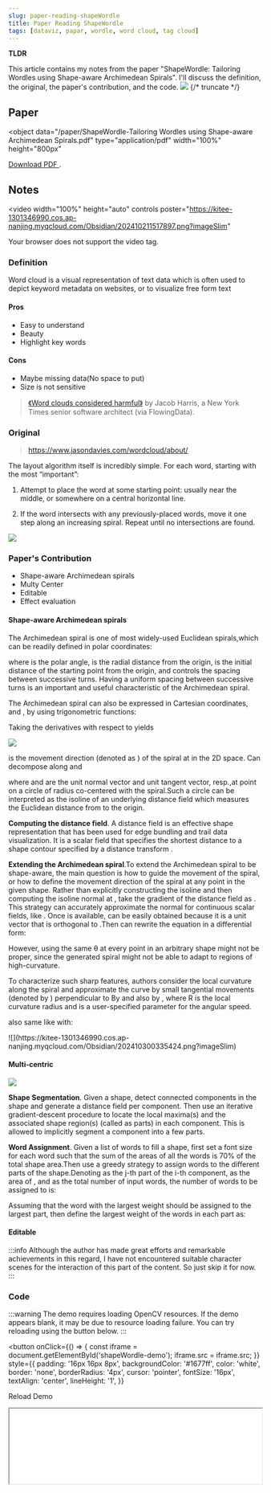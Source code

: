 ```yaml
---
slug: paper-reading-shapeWordle
title: Paper Reading ShapeWordle
tags: [dataviz, papar, wordle, word cloud, tag cloud]
---
```



**TLDR**

This article contains my notes from the paper "ShapeWordle: Tailoring Wordles using Shape-aware Archimedean Spirals". I'll discuss the definition, the original, the paper's contribution, and the code.
![](https://kitee-1301346990.cos.ap-nanjing.myqcloud.com/Obsidian/202410211517897.png?imageSlim)
{/* truncate */}

## Paper

<object
  data="/paper/ShapeWordle-Tailoring Wordles using Shape-aware Archimedean Spirals.pdf"
  type="application/pdf"
  width="100%"
  height="800px"
>
  <a href="/paper/ShapeWordle-Tailoring Wordles using Shape-aware Archimedean Spirals.pdf">
    Download PDF
  </a>
  .
</object>

## Notes

<video
  width="100%"
  height="auto"
  controls
  poster="https://kitee-1301346990.cos.ap-nanjing.myqcloud.com/Obsidian/202410211517897.png?imageSlim"
>
  <source src="/video/ShapeWordle.mp4" type="video/mp4" />
  Your browser does not support the video tag.
</video>

### Definition

Word cloud is a visual representation of text data which is often used to depict keyword metadata on websites, or to visualize free form text

#### Pros

- Easy to understand
- Beauty
- Highlight key words

#### Cons

- Maybe missing data(No space to put)
- Size is not sensitive

> [《Word clouds considered harmful》](https://www.niemanlab.org/2011/10/word-clouds-considered-harmful/) by Jacob Harris, a New York Times senior software architect (via FlowingData).

### Original

> https://www.jasondavies.com/wordcloud/about/

The layout algorithm itself is incredibly simple. For each word, starting with the most “important”:

1. Attempt to place the word at some starting point: usually near the middle, or somewhere on a central horizontal line.

2. If the word intersects with any previously-placed words, move it one step along an increasing spiral. Repeat until no intersections are found.

![](https://kitee-1301346990.cos.ap-nanjing.myqcloud.com/Obsidian/202410211603697.png?imageSlim)

### Paper's Contribution

- Shape-aware Archimedean spirals
- Multy Center
- Editable
- Effect evaluation

#### Shape-aware Archimedean spirals

The Archimedean spiral is one of most widely-used Euclidean spirals,which can be readily defined in polar coordinates:

<BlockMath math="r(\theta) = m\theta + b" />

where <InlineMath math="\theta" /> is the polar angle, <InlineMath math="r" /> is the radial distance from the origin, <InlineMath math="b = r(0)" /> is the initial distance of the starting point from the origin, and <InlineMath math="m" /> controls the spacing between successive turns. Having a uniform spacing <InlineMath math="2m\pi" /> between successive turns is an important and useful characteristic of the Archimedean spiral.

The Archimedean spiral can also be expressed in Cartesian coordinates, <InlineMath math="x" /> and <InlineMath math="y" />, by using trigonometric functions:

<BlockMath math="\left(\begin{array}{c}x\\y\end{array}\right) = r(\theta)\left(\begin{array}{c}cos\theta\\sin\theta\end{array}\right)" />

Taking the derivatives with respect to <InlineMath math="\theta" /> yields

<BlockMath math="\left\{\begin{array}{l}{\frac{dx}{d\theta} = mcos\theta-r(\theta)sin\theta}\\{\frac{dy}{d\theta} = msin\theta+r(\theta)cos\theta}\end{array}\right." />

![](https://kitee-1301346990.cos.ap-nanjing.myqcloud.com/Obsidian/202410211802686.png?imageSlim)

<InlineMath math="(\frac{dx}{d\theta},\frac{dy}{d\theta})" /> is the movement direction
(denoted as <InlineMath math="U" />) of the spiral at <InlineMath math="(x,y)" /> in
the 2D space. Can decompose <InlineMath math="U" /> along <InlineMath math="N=(cos\theta, sin\theta)^T" /> and <InlineMath math="T=(-sin\theta, cos\theta)^T" />

<BlockMath math="U = m \left(\begin{array}{c}cos\theta\\sin\theta\end{array}\right) + r(\theta) \left(\begin{array}{c}-sin\theta\\cos\theta\end{array}\right) = mN + r(\theta)T" />

where <InlineMath math="N" /> and <InlineMath math="T" /> are the unit normal vector and unit tangent vector, resp.,at point <InlineMath math="(x,y)" /> on a circle of radius <InlineMath math="\sqrt{x^2+y^2}" /> co-centered with the spiral.Such a circle can be interpreted as
the isoline of an underlying distance field <InlineMath math="\phi(x,y) = \sqrt{x^2+y^2}" /> which measures the Euclidean distance from <InlineMath math="(x,y)" /> to the origin.

**Computing the distance field**. A distance field is an effective shape representation that has been used for edge bundling and trail data visualization. It is a scalar field that specifies the shortest distance to a shape contour specified by a distance transform <InlineMath math="R^2 \rightarrow R_+" />.

<BlockMath math="\phi(p\in R^2,\Omega) = min_{q\in\Omega}||p-q||" />

**Extending the Archimedean spiral**.To extend the Archimedean spiral to be shape-aware, the main question is how to guide the movement of the spiral, or how to define the movement direction of the spiral at any point <InlineMath math="p" /> in the given shape. Rather than explicitly constructing the isoline and then computing the isoline normal at <InlineMath math="p" />, take the gradient of the distance field as <InlineMath math="N" />. This strategy can accurately approximate the normal for continuous scalar fields, like <InlineMath math="\phi" />. Once <InlineMath math="N" /> is available, <InlineMath math="T" /> can be easily obtained because it is a unit vector that is orthogonal to <InlineMath math="N" />.Then can rewrite the equation in a differential form:

<BlockMath math="\left(\begin{array}{c}dx\\dy\end{array}\right) = md\theta N + rd\theta T" />

However, using the same θ at every point in an arbitrary shape might not be proper, since the generated spiral might not be able to adapt to regions of high-curvature.

To characterize such sharp features, authors consider the local curvature along the spiral and approximate the curve by small tangential movements (denoted by <InlineMath math="ds" />) perpendicular to <InlineMath math="N" /> By <InlineMath math="Rd\eta" /> and also by <InlineMath math="Rd\theta" />, where R is the local curvature radius and <InlineMath math="\eta" /> is a user-specified parameter for the angular speed.

<BlockMath math="d\theta = \frac{Rd\eta}{r}" />

also same like with:

<BlockMath math="\left(\begin{array}{c}dx\\dy\end{array}\right) = \frac{mRd\eta}{r}N + Rd\eta T" />
![](https://kitee-1301346990.cos.ap-nanjing.myqcloud.com/Obsidian/202410300335424.png?imageSlim)

#### Multi-centric

![](https://kitee-1301346990.cos.ap-nanjing.myqcloud.com/Obsidian/202410300345513.png?imageSlim)

**Shape Segmentation**. Given a shape, detect connected components in the shape and generate a distance field per component. Then use an iterative gradient-descent procedure to locate the local maxima(s) and the associated shape region(s) (called as parts) in each component. This is allowed to implicitly segment a component into a few parts.

**Word Assignment**. Given a list of words to fill a shape, first set a font size for each word such that the sum of the areas of all the words is 70% of the total shape area.Then use a greedy strategy to assign words to the different parts of the shape.Denoting <InlineMath math="p_{i,j}" /> as the j-th part of the i-th component, <InlineMath math="A_{i,j}" /> as the area of <InlineMath math="p_{i,j}" />, and <InlineMath math="N" /> as the total number of input words, the number of words to be assigned to <InlineMath math="p_{i,j}" /> is:

<BlockMath math="\frac{A_{i,j}}{\sum_{u}\sum_{v}A_{u,v}}N" />

Assuming that the word with the largest weight should be assigned to the largest part, then define the largest weight of the words in each part as:

<BlockMath math="W_{i,j} = \frac{A_{i,j}}{max_{u,v}A_{u,v}}" />

#### Editable

:::info
Although the author has made great efforts and remarkable achievements in this regard, I have not encountered suitable character scenes for the interaction of this part of the content. So just skip it for now.
:::

### Code

:::warning
The demo requires loading OpenCV resources. If the demo appears blank, it may be due to resource loading failure. You can try reloading using the button below.
:::

<button
  onClick={() => {
    const iframe = document.getElementById('shapeWordle-demo');
    iframe.src = iframe.src;
  }}
  style={{
    padding: '16px 16px 8px',
    backgroundColor: '#1677ff',
    color: 'white',
    border: 'none',
    borderRadius: '4px',
    cursor: 'pointer',
    fontSize: '16px',
    textAlign: 'center',
    lineHeight: '1',
  }}
>
  Reload Demo
</button>

<iframe
  id="shapeWordle-demo"
  src="/demo/ShapeWordle/index.html"
  width="100%"
  style={{ border: 'none' }}
  onLoad={(e) => {
    // Adjust iframe height to match content
    const iframe = e.target;
    iframe.style.height =
      iframe.contentWindow.document.documentElement.scrollHeight + 'px';
  }}
/>

:::tip

In the demo above, the code for ShapeWordle has been reorganized by me. If you need to view the original source code of the paper, please visit https://github.com/RealKai42/Shape_Wordle.  
I'm not sure the code is 100% correct. Some place maybe need correct and optimize.
:::
